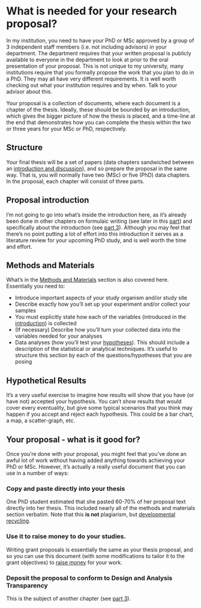 # What is needed for your research proposal? {#proposal}

In my institution, you need to have your PhD or MSc approved by a group of 3 independent staff members (i.e. not including advisors) in your department. The department requires that your written proposal is publicly available to everyone in the department to look at prior to the oral presentation of your proposal. This is not unique to my university, many institutions require that you formally propose the work that you plan to do in a PhD. They may all have very different requirements. It is well worth checking out what your institution requires and by when. Talk to your advisor about this. 

Your proposal is a collection of documents, where each document is a chapter of the thesis. Ideally, these should be bounded by an introduction, which gives the bigger picture of how the thesis is placed, and a time-line at the end that demonstrates how you can complete the thesis within the two or three years for your MSc or PhD, respectively.


## Structure

Your final thesis will be a set of papers (data chapters sandwiched between an [introduction and discussion](PhDintro.html)), and so prepare the proposal in the same way. That is, you will normally have two (MSc) or five (PhD) data chapters. In the proposal, each chapter will consist of three parts.

## Proposal introduction

I’m not going to go into what’s inside the introduction here, as it’s already been done in other chapters on formulaic writing (see later in this [part](formula.html)) and specifically about the introduction (see [part 3](introduction.html)). Although you may feel that there's no point putting a lot of effort into this introduction it serves as a literature review for your upcoming PhD study, and is well worth the time and effort. 

## Methods and Materials

What’s in the [Methods and Materials](methods.html) section is also covered here. Essentially you need to:

- Introduce important aspects of your study organism and/or study site
- Describe exactly how you’ll set up your experiment and/or collect your samples
- You must explicitly state how each of the variables (introduced in the [introduction](introduction.html)) is collected
- (If necessary) Describe how you’ll turn your collected data into the variables needed for your analyses
- Data analyses (how you’ll test your [hypotheses](hypothesis.html)). This should include a description of the statistical or analytical techniques. It’s useful to structure this section by each of the questions/hypotheses that you are posing

## Hypothetical Results

It’s a very useful exercise to imagine how results will show that you have (or have not) accepted your hypothesis. You can’t show results that would cover every eventuality, but give some typical scenarios that you think may happen if you accept and reject each hypothesis. This could be a bar chart, a map, a scatter-graph, etc.

## Your proposal - what is it good for?

Once you’re done with your proposal, you might feel that you’ve done an awful lot of work without having added anything towards achieving your PhD or MSc. However, it’s actually a really useful document that you can use in a number of ways:

### Copy and paste directly into your thesis

One PhD student estimated that she pasted 60-70% of her proposal text directly into her thesis. This included nearly all of the methods and materials section verbatim. Note that this **is not** plagiarism, but [developmental recycling](#develop). 

### Use it to raise money to do your studies. 

Writing grant proposals is essentially the same as your thesis proposal, and so you can use this document (with some modifications to tailor it to the grant objectives) to [raise money](funding.html) for your work. 

### Deposit the proposal to conform to Design and Analysis Transparency

This is the subject of another chapter (see [part 3](transparency.html)).
